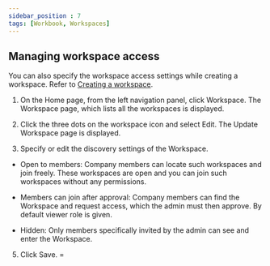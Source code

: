 ```yaml
---
sidebar_position : 7
tags: [Workbook, Workspaces]
---
```


## Managing workspace access

You can also specify the workspace access settings while creating a workspace. Refer to [Creating a workspace](https://saasxl.atlassian.net/wiki/spaces/documentation/pages/220692503/DataGOL+Documentation#Creating-a-workspace).

1.  On the Home page, from the left navigation panel, click Workspace. The Workspace page, which lists all the workspaces is displayed.
    
2.  Click the three dots on the workspace icon and select Edit. The Update Workspace page is displayed.
    
3.  Specify or edit the discovery settings of the Workspace.
    

-   Open to members: Company members can locate such workspaces and join freely. These workspaces are open and you can join such workspaces without any permissions.
    
-   Members can join after approval: Company members can find the Workspace and request access, which the admin must then approve. By default viewer role is given.
    
-   Hidden: Only members specifically invited by the admin can see and enter the Workspace.
    

5.  Click Save. =